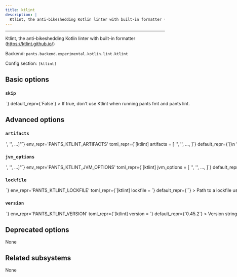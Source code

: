 ```yaml
---
title: ktlint
description: |
  Ktlint, the anti-bikeshedding Kotlin linter with built-in formatter (https://ktlint.github.io/)
---
```



---

Ktlint, the anti-bikeshedding Kotlin linter with built-in formatter (https://ktlint.github.io/)

Backend: <span className="color--primary">`pants.backend.experimental.kotlin.lint.ktlint`</span>

Config section: <span className="color--primary">`[ktlint]`</span>

<span className={styles.options}>

## Basic options

### `skip`

<Option
  cli_repr={`--[no-]ktlint-skip`}
  env_repr='PANTS_KTLINT_SKIP'
  toml_repr={`[ktlint]
skip = <bool>`}
  default_repr={`False`}
>

If true, don&#x27;t use Ktlint when running `pants fmt` and `pants lint`.

</Option>

## Advanced options

### `artifacts`

<Option
  cli_repr={`--ktlint-artifacts="['<str>', '<str>', ...]"`}
  env_repr='PANTS_KTLINT_ARTIFACTS'
  toml_repr={`[ktlint]
artifacts = [
    '<str>',
    '<str>',
    ...,
]`}
  default_repr={`[\n  "com.pinterest:ktlint:{version}"\n]`}
>

Artifact requirements for this tool using specified as either the address of a `jvm_artifact` target or, alternatively, as a colon-separated Maven coordinates (e.g., `group:name:version`). For Maven coordinates, the string `{version}` version will be substituted with the value of the `[ktlint].version` option.

</Option>

### `jvm_options`

<Option
  cli_repr={`--ktlint-jvm-options="['<str>', '<str>', ...]"`}
  env_repr='PANTS_KTLINT_JVM_OPTIONS'
  toml_repr={`[ktlint]
jvm_options = [
    '<str>',
    '<str>',
    ...,
]`}
  default_repr={`[]`}
>

List of JVM options to pass to `ktlint` JVM processes.

Options set here will be added to those set in `[jvm].global_options`. Please check the documentation for the `jvm` subsystem to see what values are accepted here.

</Option>

### `lockfile`

<Option
  cli_repr={`--ktlint-lockfile=<str>`}
  env_repr='PANTS_KTLINT_LOCKFILE'
  toml_repr={`[ktlint]
lockfile = <str>`}
  default_repr={`<default>`}
>

Path to a lockfile used for installing the tool.

Set to the string `<default>` to use a lockfile provided by Pants, so long as you have not changed the `--version` option. See https://github.com/pantsbuild/pants/blob/release_2.22.0rc2/src/python/pants/backend/kotlin/lint/ktlint/ktlint.lock for the default lockfile contents.

To use a custom lockfile, set this option to a file path relative to the build root, then run `pants jvm-generate-lockfiles --resolve=ktlint`.

</Option>

### `version`

<Option
  cli_repr={`--ktlint-version=<str>`}
  env_repr='PANTS_KTLINT_VERSION'
  toml_repr={`[ktlint]
version = <str>`}
  default_repr={`0.45.2`}
>

Version string for the tool. This is available for substitution in the `[ktlint].artifacts` option by including the string `{version}`.

</Option>

## Deprecated options

None

## Related subsystems

None

</span>

